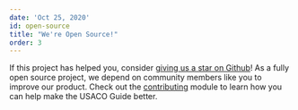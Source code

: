```yaml
---
date: 'Oct 25, 2020'
id: open-source
title: "We're Open Source!"
order: 3
---
```


If this project has helped you, consider
[giving us a star on Github](https://github.com/cpinitiative/usaco-guide)! As a
fully open source project, we depend on community members like you to improve
our product. Check out the [contributing](/general/contributing) module to learn
how you can help make the USACO Guide better.
